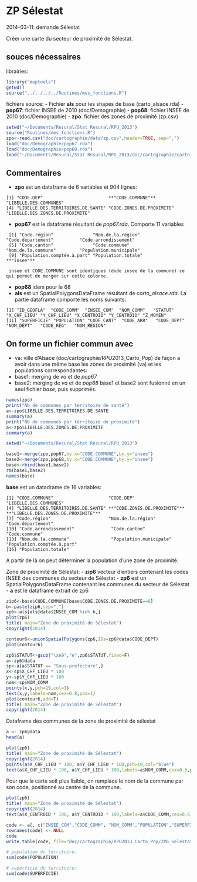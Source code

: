 ZP Sélestat
========================================================

2014-03-11: demande Sélestat

Créer une carte du secteur de proximité de Sélestat.

souces nécessaires
------------------

librairies:
```r
library("maptools")
getwd()
source("../../../../Routines/mes_fonctions.R")
```
fichiers source:
- Fichier **als** pour les shapes de base (carto_alsace.rda)
- **pop67**: fichier INSEE de 2010 (doc/Demographie)
- **pop68**: fichier INSEE de 2010 (doc/Demographie)
- **zpo**: fichier des zones de proximité (zp.csv)
```r
setwd("~/Documents/Resural/Stat Resural/RPU_2013")
source("Routines/mes_fonctions.R")
zpo<-read.csv("doc/cartographie/data/zp.csv",header=TRUE, sep=",")
load("doc/Demographie/pop67.rda")
load("doc/Demographie/pop68.rda")
load("~/Documents/Resural/Stat Resural/RPU_2013/doc/cartographie/carto_alsace.rda")
```
Commentaires
-------------
- **zpo** est un dataframe de 6 variables et 904 lignes:
```{}
[1] "CODE.DEP"                         **"CODE.COMMUNE"**                     "LIBELLE.DES.COMMUNES"            
[4] "LIBELLE.DES.TERRITOIRES.DE.SANTE" "CODE.ZONES.DE.PROXIMITE"          "LIBELLE.DES.ZONES.DE.PROXIMITE"  
```
- **pop67** est le dataframe résultant de *pop67.rda*. Comporte 11 variables
```{}
 [1] "Code.région"               "Nom.de.la.région"          "Code.département"          "Code.arrondissement"      
 [5] "Code.canton"               "Code.commune"              "Nom.de.la.commune"         "Population.municipale"    
 [9] "Population.comptée.à.part" "Population.totale"         **"insee"**  
 
 insee et CODE.COMMUNE sont identiques (dode insee de la commune) ce qui permet de merger sur cette colonne.
```
- **pop68** idem pour le 68
- **als** est un SpatialPolygonsDataFrame résultant de *carto_alsace.rda*. La partie dataframe comporte les noms suivants:
```{}
[1] "ID_GEOFLA"  "CODE_COMM"  "INSEE_COM"  "NOM_COMM"   "STATUT"     "X_CHF_LIEU" "Y_CHF_LIEU" "X_CENTROID" "Y_CENTROID" "Z_MOYEN"   
[11] "SUPERFICIE" "POPULATION" "CODE_CANT"  "CODE_ARR"   "CODE_DEPT"  "NOM_DEPT"   "CODE_REG"   "NOM_REGION"
```



On forme un fichier commun avec
- 
- va: ville d'Alsace (doc/cartographie/RPU2013_Carto_Pop)
de façon a avoir dans une même base les zones de proximité (va) et les populations correspondantes:
- base1: merging de *va* et de *pop67*
- base2: merging de *va* et de *pop68*
base1 et base2 sont fusionné en un seul fichier *base*, puis supprimés.


```r

names(zpo)
print("Nb de communes par territoire de santé")
a<-zpo$LIBELLE.DES.TERRITOIRES.DE.SANTE
summary(a)
print("Nb de communes par territoire de proximité")
a<-zpo$LIBELLE.DES.ZONES.DE.PROXIMITE
summary(a)
```

```r
setwd("~/Documents/Resural/Stat Resural/RPU_2013")

base1<-merge(zpo,pop67,by.x="CODE.COMMUNE",by.y="insee")
base2<-merge(zpo,pop68,by.x="CODE.COMMUNE",by.y="insee")
base<-rbind(base1,base2)
rm(base1,base2)
names(base)
```
**base** est un datadrame de 16 variables:
```{}
[1] "CODE.COMMUNE"                     "CODE.DEP"                         "LIBELLE.DES.COMMUNES"            
[4] "LIBELLE.DES.TERRITOIRES.DE.SANTE" **"CODE.ZONES.DE.PROXIMITE"**      **"LIBELLE.DES.ZONES.DE.PROXIMITE"**  
[7] "Code.région"                      "Nom.de.la.région"                 "Code.département"                
[10] "Code.arrondissement"              "Code.canton"                      "Code.commune"                    
[13] "Nom.de.la.commune"                "Population.municipale"            "Population.comptée.à.part"       
[16] "Population.totale" 
```
A partir de là on peut déterminer la population d'une zone de proximité.



Zone de proximité de Sélestat:
- **zip6** vecteur d'entiers contenant les codes INSEE des communes du secteur de Sélestat
- **zp6** est un SpatialPolygonsDataFrame contenant les communes du secteur de Sélestat
- **a** est le dataframe extrait de zp6

```r
zip6<-base$CODE.COMMUNE[base$CODE.ZONES.DE.PROXIMITE==6]
b<-paste(zip6,sep=",")
zp6<-als[als@data$INSEE_COM %in% b,]
plot(zp6)
title( main="Zone de proximité de Sélestat")
copyright(2014)

contour6<-unionSpatialPolygons(zp6,IDs=zp6@data$CODE_DEPT)
plot(contour6)

zp6$STATUT<-gsub("\xe9","e",zp6$STATUT,fixed=F)
a<-zp6@data
sp<-a[a$STATUT == "Sous-prefecture",]
x<-sp$X_CHF_LIEU * 100
y<-sp$Y_CHF_LIEU * 100
nom<-sp$NOM_COMM
points(x,y,pch=19,col=1)
text(x,y,labels=nom,cex=0.8,pos=1)
plot(contour6,add=T)
title( main="Zone de proximité de Sélestat")
copyright(2014)
```
Dataframe des communes de la zone de proximité de sélestat
```r
a <- zp6@data
head(a)
```
```r
plot(zp6)
title( main="Zone de proximité de Sélestat")
copyright(2014)
points(a$X_CHF_LIEU * 100, a$Y_CHF_LIEU * 100,pch=19,col="blue")
text(a$X_CHF_LIEU * 100, a$Y_CHF_LIEU * 100,labels=a$NOM_COMM,cex=0.6,pos=1)
```

Pour que la carte soit plus lisible, on remplace le nom de la commune par son code, positionné au centre de la commune.
```r
plot(zp6)
title( main="Zone de proximité de Sélestat")
copyright(2014)
text(a$X_CENTROID * 100, a$Y_CENTROID * 100,labels=a$CODE_COMM,cex=0.6)

code <- a[, c("INSEE_COM","CODE_COMM", "NOM_COMM","POPULATION","SUPERFICIE")]
rownames(code) <- NULL
code
write.table(code, file="doc/cartographie/RPU2013_Carto_Pop/ZP6_Selestat/liste_communes_zp6.csv")

# population du territoire:
sum(code$POPULATION)

# superficie du territoire:
sum(code$SUPERFICIE)
```



